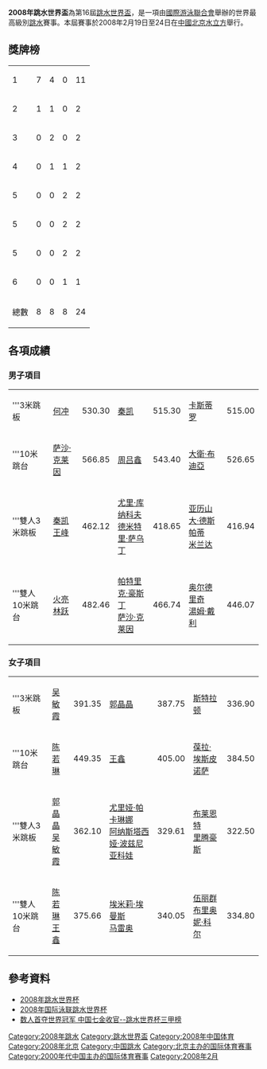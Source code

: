 {{noteTA|G1=Aquatics}}
'''2008年跳水世界盃'''為第16屆[[跳水世界盃|跳水世界盃]]，是一項由[[國際游泳聯合會|國際游泳聯合會]]舉辦的世界最高級別[[跳水|跳水]]賽事。本屆賽事於2008年2月19日至24日在[[中國|中國]][[北京|北京]][[水立方|水立方]]舉行。

==獎牌榜==
{| {{RankedMedalTable|class=wikitable sortable|nation-width=100px}}
|-
| 1 ||align=left| {{CHN}} || 7 || 4 || 0 || 11
|-
| 2 ||align=left| {{GER}} || 1 || 1 || 0 || 2
|-
| 3 ||align=left| {{RUS}} || 0 || 2 || 0 || 2
|-
| 4 ||align=left| {{CAN}} || 0 || 1 || 1 || 2
|-
| 5 ||align=left| {{USA}} || 0 || 0 || 2 || 2
|-
| 5 ||align=left| {{MEX}} || 0 || 0 || 2 || 2
|-
| 5 ||align=left| {{AUS}} || 0 || 0 || 2 || 2
|-
| 6 ||align=left| {{GBR}} || 0 || 0 || 1 || 1
|- class="sortbottom"
!colspan=2|總數|| 8 || 8 || 8 || 24
|}

==各項成績==
===男子項目===
{|{{MedalistTable|type=項目|columns=2|labelwidth=120px|width=220px|style=font-size:small;}}
|-
|'''3米跳板
| {{flagicon|CHN}} [[何冲|何冲]]||530.30
| {{flagicon|CHN}} [[秦凯|秦凯]]||515.30
| {{flagicon|MEX}} [[Yahel_Castillo|卡斯蒂罗]]||515.00
|-
|'''10米跳台 
| {{flagicon|GER}} [[萨沙·克莱因|萨沙·克莱因]]||566.85
| {{flagicon|CHN}} [[周吕鑫|周吕鑫]]||543.40
| {{flagicon|USA}} [[大衛·布迪亞|大衛·布迪亞]]||526.65
|-
|'''雙人3米跳板
| {{flagicon|CHN}} [[秦凯|秦凯]]<br/>{{flagicon|CHN}} [[王峰|王峰]]||462.12
| {{flagicon|RUS}} [[尤里·库纳科夫|尤里·库纳科夫]]<br />{{flagicon|RUS}} [[德米特里·萨乌丁|德米特里·萨乌丁]]||418.65
| {{flagicon|CAN}} [[亚历山大·德斯帕蒂|亚历山大·德斯帕蒂]]<br />{{flagicon|CAN}} [[Arturo_Miranda|米兰达]]||416.94
|-
|'''雙人10米跳台
| {{flagicon|CHN}} [[火亮|火亮]]<br/>{{flagicon|CHN}} [[林跃|林跃]]||482.46
| {{flagicon|GER}} [[帕特里克·豪斯丁|帕特里克·豪斯丁]]<br/>{{flagicon|GER}} [[萨沙·克莱因|萨沙·克莱因]]||466.74
| {{flagicon|GBR}} [[Blake_Aldridge|奥尔德里奇]]<br />{{flagicon|GBR}} [[湯姆·戴利|湯姆·戴利]]||446.07
|}

===女子項目===
{|{{MedalistTable|type=項目|columns=2|labelwidth=120px|width=220px|style=font-size:small;}}
|-
|'''3米跳板
| {{flagicon|CHN}} [[吴敏霞|吴敏霞]]||391.35
| {{flagicon|CHN}} [[郭晶晶|郭晶晶]]||387.75
| {{flagicon|AUS}} [[Sharleen_Stratton|斯特拉顿]]||336.90
|-
|'''10米跳台 
| {{flagicon|CHN}} [[陈若琳|陈若琳]]||449.35
| {{flagicon|CHN}} [[王鑫_(跳水运动员)|王鑫]]||405.00
| {{flagicon|MEX}} [[葆拉·埃斯皮诺萨|葆拉·埃斯皮诺萨]]||384.50
|-
|'''雙人3米跳板
| {{flagicon|CHN}} [[郭晶晶|郭晶晶]]<br/>{{flagicon|CHN}} [[吴敏霞|吴敏霞]]||362.10
| {{flagicon|RUS}} [[尤里娅·帕卡琳娜|尤里娅·帕卡琳娜]]<br />{{flagicon|RUS}} [[阿纳斯塔西娅·波兹尼亚科娃|阿纳斯塔西娅·波兹尼亚科娃]]||329.61
| {{flagicon|USA}} [[Kelci_Bryant|布莱恩特]]<br />{{flagicon|USA}} [[Ariel_Rittenhouse|里腾豪斯]]||322.50
|-
|'''雙人10米跳台
| {{flagicon|CHN}} [[陈若琳|陈若琳]]<br/>{{flagicon|CHN}} [[王鑫_(跳水运动员)|王鑫]]||375.66
| {{flagicon|CAN}} [[埃米莉·埃曼斯|埃米莉·埃曼斯]]<br />{{flagicon|CAN}} [[Marie-Ève_Marleau|马雷奥]]||340.05
| {{flagicon|AUS}} [[伍丽群|伍丽群]]<br />{{flagicon|AUS}} [[布里奥妮·科尔|布里奥妮·科尔]]||334.80
|}

==參考資料==
{{reflist}}
* [http://sports.163.com/special/00052IPS/wc08diving.html 2008年跳水世界杯]{{Wayback|url=http://sports.163.com/special/00052IPS/wc08diving.html |date=20201023181209 }} {{zh-cn}}
* [http://sports.qq.com/others/swimin/divingworldcup/divingmen/more.htm 2008年国际泳联跳水世界杯]{{Wayback|url=http://sports.qq.com/others/swimin/divingworldcup/divingmen/more.htm |date=20201026033712 }} {{zh-cn}}
* [http://2008.sina.com.cn/cn/aq/2008-02-24/230851034.shtml 数人首夺世界冠军 中国七金收官--跳水世界杯三甲榜]{{Wayback|url=http://2008.sina.com.cn/cn/aq/2008-02-24/230851034.shtml |date=20201019211746 }} {{zh-cn}}

{{國際泳聯主辦跳水賽事}}

[[Category:2008年跳水|Category:2008年跳水]]
[[Category:跳水世界盃|Category:跳水世界盃]]
[[Category:2008年中国体育|Category:2008年中国体育]]
[[Category:2008年北京|Category:2008年北京]]
[[Category:中国跳水|Category:中国跳水]]
[[Category:北京主办的国际体育赛事|Category:北京主办的国际体育赛事]]
[[Category:2000年代中国主办的国际体育赛事|Category:2000年代中国主办的国际体育赛事]]
[[Category:2008年2月|Category:2008年2月]]